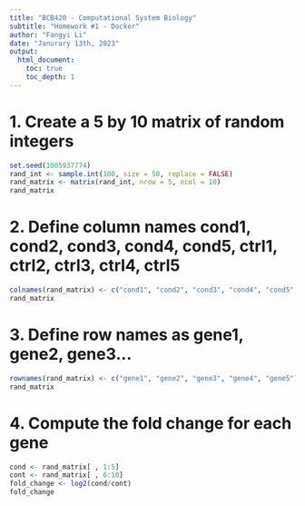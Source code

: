 ```yaml
---
title: "BCB420 - Computational System Biology"
subtitle: "Homework #1 - Docker"
author: "Fangyi Li"
date: "Janurary 13th, 2023"
output: 
  html_document:
    toc: true
    toc_depth: 1
---
```


# 1. Create a 5 by 10 matrix of random integers
```r
set.seed(1005937774)
rand_int <- sample.int(100, size = 50, replace = FALSE)
rand_matrix <- matrix(rand_int, nrow = 5, ncol = 10)
rand_matrix
```

# 2. Define column names cond1, cond2, cond3, cond4, cond5, ctrl1, ctrl2, ctrl3, ctrl4, ctrl5
```r
colnames(rand_matrix) <- c("cond1", "cond2", "cond3", "cond4", "cond5", "ctrl1", "ctrl2", "ctrl3", "ctrl4", "ctrl5")
rand_matrix
```

# 3. Define row names as gene1, gene2, gene3...
```r
rownames(rand_matrix) <- c("gene1", "gene2", "gene3", "gene4", "gene5")
rand_matrix
```

# 4. Compute the fold change for each gene
```r
cond <- rand_matrix[ , 1:5]
cont <- rand_matrix[ , 6:10]
fold_change <- log2(cond/cont)
fold_change
```
